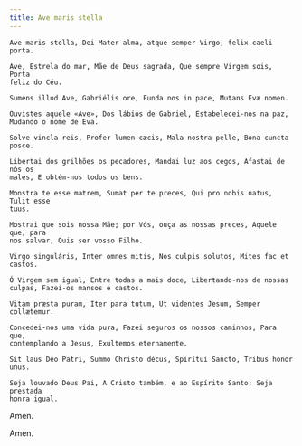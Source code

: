 ```yaml
---
title: Ave maris stella
---
```


<div class="side-by-side not-content">

    Ave maris stella, Dei Mater alma, atque semper Virgo, felix caeli porta.

    Ave, Estrela do mar, Mãe de Deus sagrada, Que sempre Virgem sois, Porta
    feliz do Céu.

    Sumens illud Ave, Gabriélis ore, Funda nos in pace, Mutans Evæ nomen.

    Ouvistes aquele «Ave», Dos lábios de Gabriel, Estabelecei-nos na paz,
    Mudando o nome de Eva.

    Solve vincla reis, Profer lumen cæcis, Mala nostra pelle, Bona cuncta posce.

    Libertai dos grilhões os pecadores, Mandai luz aos cegos, Afastai de nós os
    males, E obtém-nos todos os bens.

    Monstra te esse matrem, Sumat per te preces, Qui pro nobis natus, Tulit esse
    tuus.

    Mostrai que sois nossa Mãe; por Vós, ouça as nossas preces, Aquele que, para
    nos salvar, Quis ser vosso Filho.

    Virgo singuláris, Inter omnes mitis, Nos culpis solutos, Mites fac et
    castos.

    Ó Virgem sem igual, Entre todas a mais doce, Libertando-nos de nossas
    culpas, Fazei-os mansos e castos.

    Vitam præsta puram, Iter para tutum, Ut videntes Jesum, Semper collætemur.

    Concedei-nos uma vida pura, Fazei seguros os nossos caminhos, Para que,
    contemplando a Jesus, Exultemos eternamente.

    Sit laus Deo Patri, Summo Christo décus, Spirítui Sancto, Tribus honor unus.

    Seja louvado Deus Pai, A Cristo também, e ao Espírito Santo; Seja prestada
    honra igual.
  </span>

Amen.

Amen.

</div>
